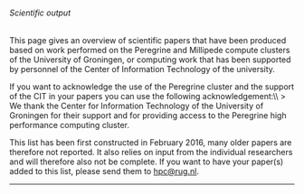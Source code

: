 ====== Scientific output ======

This page gives an overview of scientific papers that have been produced based on work performed on the Peregrine and Millipede compute clusters of the University of Groningen, or computing work that has been supported by personnel of the Center of Information Technology of the university.

If you want to acknowledge the use of the Peregrine cluster and the support of the CIT in your papers you can use the following acknowledgement:\\
> We thank the Center for Information Technology of the University of Groningen for their support and for providing access to the Peregrine high performance computing cluster.

This list has been first constructed in February 2016, many older papers are therefore not reported. It also relies on input from the individual researchers and will therefore also not be complete. If you want to have your paper(s) added to this list, please send them to [[hpc@rug.nl]].

----
